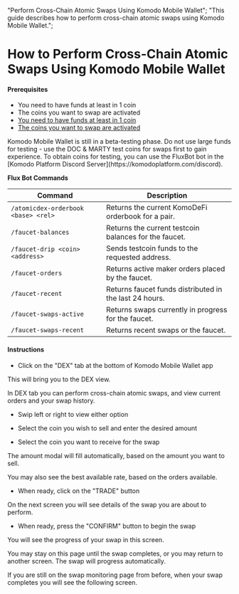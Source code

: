   "Perform Cross-Chain Atomic Swaps Using Komodo Mobile Wallet";
  "This guide describes how to perform cross-chain atomic swaps using Komodo Mobile Wallet.";


# How to Perform Cross-Chain Atomic Swaps Using Komodo Mobile Wallet

#### Prerequisites

- You need to have funds at least in 1 coin
- The coins you want to swap are activated
- [You need to have funds at least in 1 coin](/komodo-wallet/mobile/view-your-receiving-address-to-send-funds-for-trading/)
- [The coins you want to swap are activated](/komodo-wallet/mobile/add-and-activate-coins/)

<Note>
  Komodo Mobile Wallet is still in a beta-testing phase. Do not use large funds for testing - use the DOC & MARTY test coins for swaps first to gain experience.
  To obtain coins for testing, you can use the FluxBot bot in the [Komodo Platform Discord Server](https://komodoplatform.com/discord).

**Flux Bot Commands**

| Command                             | Description                                            |
| ----------------------------------- | ------------------------------------------------------ |
| `/atomicdex-orderbook <base> <rel>` | Returns the current KomoDeFi orderbook for a pair.     |
| `/faucet-balances`                  | Returns the current testcoin balances for the faucet.  |
| `/faucet-drip <coin> <address>`     | Sends testcoin funds to the requested address.         |
| `/faucet-orders`                    | Returns active maker orders placed by the faucet.      |
| `/faucet-recent`                    | Returns faucet funds distributed in the last 24 hours. |
| `/faucet-swaps-active`              | Returns swaps currently in progress for the faucet.    |
| `/faucet-swaps-recent`              | Returns recent swaps or the faucet.                    |

</Note>

#### Instructions

- Click on the "DEX" tab at the bottom of Komodo Mobile Wallet app

This will bring you to the DEX view.

In DEX tab you can perform cross-chain atomic swaps, and view current orders and your swap history.

- Swip left or right to view either option

<OptimizedImage
  title="How to Perform Cross-Chain Atomic Swaps Using Komodo Mobile Wallet"
  src={howToPerform1}
  alt="How to Perform Cross-Chain Atomic Swaps Using Komodo Mobile Wallet"
/>

- Select the coin you wish to sell and enter the desired amount

- Select the coin you want to receive for the swap

The amount modal will fill automatically, based on the amount you want to sell.

You may also see the best available rate, based on the orders available.

- When ready, click on the "TRADE" button

<OptimizedImage
  title="How to Perform Cross-Chain Atomic Swaps Using Komodo Mobile Wallet"
  src={howToPerform2}
  alt="How to Perform Cross-Chain Atomic Swaps Using Komodo Mobile Wallet"
/>

On the next screen you will see details of the swap you are about to perform.

- When ready, press the "CONFIRM" button to begin the swap

<OptimizedImage
  title="How to Perform Cross-Chain Atomic Swaps Using Komodo Mobile Wallet"
  src={howToPerform3}
  alt="How to Perform Cross-Chain Atomic Swaps Using Komodo Mobile Wallet"
/>

You will see the progress of your swap in this screen.

You may stay on this page until the swap completes, or you may return to another screen. The swap will progress automatically.

<OptimizedImage
  title="How to Perform Cross-Chain Atomic Swaps Using Komodo Mobile Wallet"
  src={howToPerform4}
  alt="How to Perform Cross-Chain Atomic Swaps Using Komodo Mobile Wallet"
/>

If you are still on the swap monitoring page from before, when your swap completes you will see the following screen.

<OptimizedImage
  title="How to Perform Cross-Chain Atomic Swaps Using Komodo Mobile Wallet"
  src={howToPerform5}
  alt="How to Perform Cross-Chain Atomic Swaps Using Komodo Mobile Wallet"
/>
